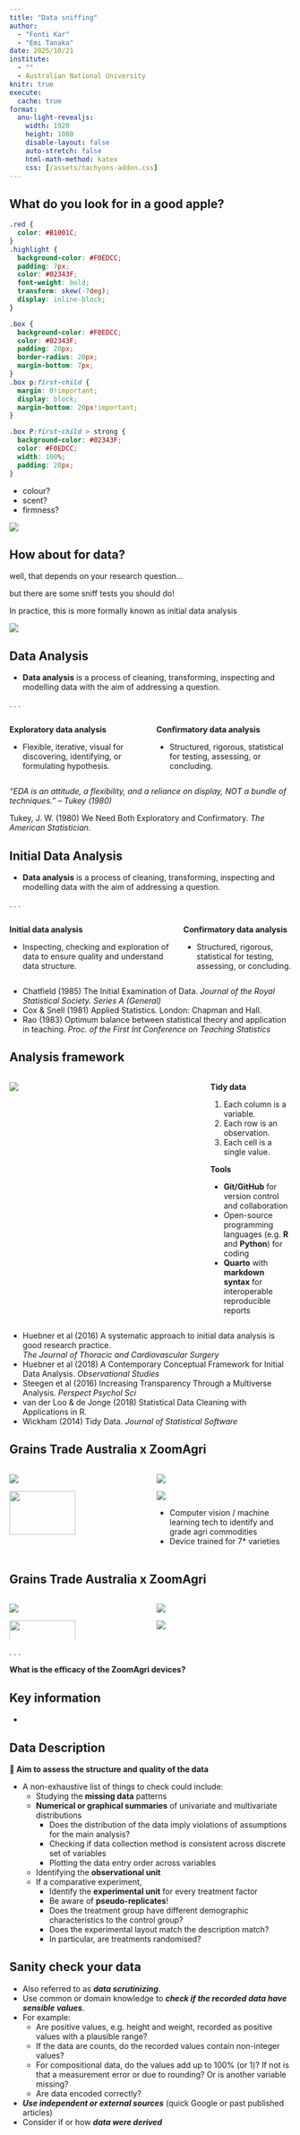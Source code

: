 ```yaml
---
title: "Data sniffing"
author: 
  - "Fonti Kar"
  - "Emi Tanaka"
date: 2025/10/21
institute: 
  - ""
  - Australian National University
knitr: true
execute:
  cache: true
format: 
  anu-light-revealjs:
    width: 1920
    height: 1080
    disable-layout: false
    auto-stretch: false
    html-math-method: katex
    css: [/assets/tachyons-addon.css]
---
```


## What do you look for in a [good apple]{.highlight}?

```css
.red {
  color: #B1001C;
}
.highlight {
  background-color: #F0EDCC;
  padding: 7px;
  color: #02343F;
  font-weight: bold;
  transform: skew(-7deg);
  display: inline-block;
}

.box {
  background-color: #F0EDCC;
  color: #02343F;
  padding: 20px;
  border-radius: 20px;
  margin-bottom: 7px;
}
.box p:first-child {
  margin: 0!important;
  display: block;
  margin-bottom: 20px!important;
}

.box P:first-child > strong {
  background-color: #02343F;
  color: #F0EDCC;
  width: 100%;
  padding: 20px;
}

```

- colour?
- scent? 
- firmness? 

![](images/apples.jpeg)

## How about for [data]{.highlight}?


well, that depends on your research question...

but there are some sniff tests you should do!

In practice, this is more formally known as [initial data analysis]{.highlight}

![](images/apples.jpeg)

## Data Analysis 


- **Data analysis** is a process of cleaning, transforming, inspecting and modelling data with the aim of addressing a question. 

. . . 


::: {.columns}
::: {.column width="50%"}

::: box

**Exploratory data analysis**

- Flexible, iterative, visual for discovering, identifying, or formulating hypothesis.

:::



:::

::: {.column width="50%"}

::: box

**Confirmatory data analysis**

- Structured, rigorous, statistical for testing, assessing, or concluding.

:::


:::
:::


::: aside 

 _"EDA is an attitude, a flexibility, and a reliance on display, NOT a bundle of techniques." -- Tukey (1980)_

Tukey, J. W. (1980) We Need Both Exploratory and Confirmatory. _The American Statistician_.

:::


## Initial Data Analysis


- **Data analysis** is a process of cleaning, transforming, inspecting and modelling data with the aim of addressing a question. 

. . . 

::: {.columns}
::: {.column width="60%"}

::: box

**Initial data analysis**
  
- Inspecting, checking and exploration of data to ensure quality and understand data structure.

  
:::

:::

::: {.column width="40%"}

::: box

**Confirmatory data analysis**

- Structured, rigorous, statistical for testing, assessing, or concluding.
  
:::
:::

:::

::: aside 

- Chatfield (1985) The Initial Examination of Data. _Journal of the Royal Statistical Society. Series A (General)_
- Cox & Snell (1981) Applied Statistics. London: Chapman and Hall.
- Rao (1983) Optimum balance between statistical theory and application in teaching. _Proc. of the First Int Conference on Teaching Statistics_


::: 
  

## Analysis framework

::: {.columns}
::: {.column width="70%"}

![](images/ida-framework.jpg)

:::

::: {.column width="30%" .f2}


::: box

**Tidy data**

1. Each column is a variable.
2. Each row is an observation.
3. Each cell is a single value.

:::

::: box

**Tools**

- **Git/GitHub** for version control and collaboration
- Open-source programming languages (e.g. **R** and **Python**) for coding
- **Quarto** with **markdown syntax** for interoperable reproducible reports

:::

:::
:::





::: {.aside}

::: f3

- Huebner et al (2016) A systematic approach to initial data analysis is good research practice.<br> _The Journal of Thoracic and Cardiovascular Surgery_
- Huebner et al (2018) A Contemporary Conceptual Framework for Initial Data Analysis. _Observational Studies_
- Steegen et al (2016) Increasing Transparency Through a Multiverse Analysis. _Perspect Psychol Sci_
- van der Loo & de Jonge (2018) Statistical Data Cleaning with Applications in R.
- Wickham (2014) Tidy Data. _Journal of Statistical Software_

:::



::: 



## Grains Trade Australia x ZoomAgri

::: {.columns}
::: {.column width="50%"}

![](images/gta-logo.png)

![](images/gta-silos.png){width=70%}

::: box
  
- Long term storage of harvest from multiple farmers
- Need solution to identify / verify grains
:::

:::

::: {.column width="50%"}

![](images/zoomagri-logo.jpeg)

![](images/zoomagri-device.jpg)

::: box
  
- Computer vision / machine learning tech to identify and grade agri commodities
- Device trained for 7* varieties

:::


:::

:::

## Grains Trade Australia x ZoomAgri


::: {.columns}
::: {.column width="50%"}

![](images/gta-logo.png)

![](images/gta-silos.png){width=70%}


:::

::: {.column width="50%"}

![](images/zoomagri-logo.jpeg)

![](images/zoomagri-device.jpg)



:::

:::

. . . 

**What is the efficacy of the ZoomAgri devices?**

## Key information

::: incremental

- 


::: 




## Data Description {.scrollable}

::: box

<b>🎯 Aim to assess the structure and quality of the data</b>

:::

- A non-exhaustive list of things to check could include:
  - Studying the **missing data** patterns 
  - **Numerical or graphical summaries** of univariate and multivariate distributions
    - Does the distribution of the data imply violations of assumptions for the main analysis?
    - Checking if data collection method is consistent across discrete set of variables
    - Plotting the data entry order across variables 
  - Identifying the **observational unit**
  - If a comparative experiment, 
    - Identify the **experimental unit** for every treatment factor
    - Be aware of **pseudo-replicates**!
    - Does the treatment group have different demographic characteristics to the control group?
    - Does the experimental layout match the description match? 
    - In particular, are treatments randomised?



## Sanity check your data 

::: incremental

- Also referred to as [**_data scrutinizing_**]{.highlight}.
- Use common or domain knowledge to [**_check if the recorded data have sensible values_**]{.highlight}. 
- For example:
  - Are positive values, e.g. height and weight, recorded as positive values with a plausible range?
  - If the data are counts, do the recorded values contain non-integer values?
  - For compositional data, do the values add up to 100% (or 1)? If not is that a measurement error or due to rounding? Or is another variable missing?
  - Are data encoded correctly?
- [**_Use independent or external sources_**]{.highlight} (quick Google or past published articles)
- Consider if or how [**_data were derived_**]{.highlight}

:::


